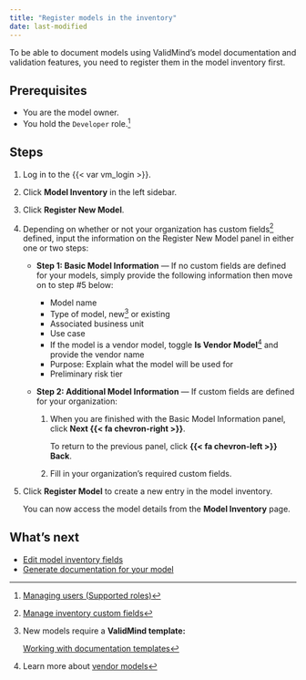 ```yaml
---
title: "Register models in the inventory"
date: last-modified
---
```


To be able to document models using ValidMind's model documentation and validation features, you need to register them in the model inventory first.

## Prerequisites

- You are the model owner.
- You hold the `Developer` role.[^1] 

## Steps

1. Log in to the {{< var vm_login >}}.

2. Click **Model Inventory** in the left sidebar. 
<!--- **Need screenshot** --->
   
3. Click **Register New Model**.
   
4. Depending on whether or not your organization has custom fields[^2] defined, input the information on the Register New Model panel in either one or two steps:

   - **Step 1: Basic Model Information** — If no custom fields are defined for your models, simply provide the following information then move on to step #5 below: 

      - Model name
      - Type of model, new[^3] or existing
      - Associated business unit
      - Use case
      - If the model is a vendor model, toggle **Is Vendor Model**[^4] and provide the vendor name
      - Purpose: Explain what the model will be used for
      - Preliminary risk tier 

   - **Step 2: Additional Model Information** — If custom fields are defined for your organization:

      1. When you are finished with the Basic Model Information panel, click **Next {{< fa chevron-right >}}**.

         To return to the previous panel, click **{{< fa chevron-left >}} Back**.
      2. Fill in your organization's required custom fields.

5. Click **Register Model** to create a new entry in the model inventory.

   You can now access the model details from the **Model Inventory** page.

## What's next

* [Edit model inventory fields](edit-model-inventory-fields.qmd)
* [Generate documentation for your model](/get-started/platform/generate-documentation-for-your-model.qmd)


<!-- FOOTNOTES -->

[^1]: [Managing users (Supported roles)](/guide/configuration/managing-users.qmd#supported-roles)

[^2]: [Manage inventory custom fields](/guide/model-inventory/manage-inventory-custom-fields.qmd)

[^3]: New models require a **ValidMind template:** 

      [Working with documentation templates](/guide/model-documentation/working-with-documentation-templates.qmd)

[^4]: Learn more about [vendor models](/about/glossary/glossary.qmd#vendor-model)
